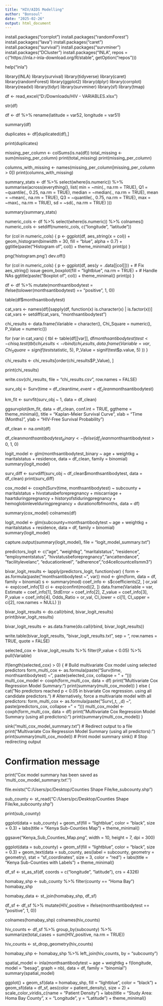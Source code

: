 ```yaml
---
title: "HIV/AIDS Modelling"
author: "Bonsoul"
date: "2025-02-26"
output: html_document
---
```

<!-- Loading libraries -->


install.packages("corrplot")
install.packages("randomForest")
install.packages("lava")
install.packages("caret")
install.packages("survival")
install.packages("survminer")
install.packages("DCluster")
install.packages("INLA", repos = c("https://inla.r-inla-download.org/R/stable", getOption("repos")))

help("inla")





library(INLA)
library(survival)
library(tidyverse)
library(caret)
library(randomForest)
library(ggplot2)
library(dplyr)
library(corrplot)
library(readxl)
library(tidyr)
library(survminer)
library(sf)
library(tmap)


<!-- Load the dataset -->

df <- read_excel("D:/Downloads/HIV - VARIABLES.xlsx")

str(df)


<!--Rename coordinate columns for clarity-->

df <- df %>%
  rename(latitude = var52, longitude = var51)


<!--Summary of the dataset to verify changes-->

summary(df)

<!--Data Exploration-->

duplicates <- df[duplicated(df),]

print(duplicates)

<!--No duplicates-->

missing_per_column <- colSums(is.na(df))
total_missing <- sum(missing_per_column)
print(total_missing)
print(missing_per_column)

columns_with_missing <- names(missing_per_column[missing_per_column > 0])
print(columns_with_missing)

<!--Compute summary statistics for numeric columns-->


summary_stats <- df %>%
  select(where(is.numeric)) %>%
  summarise(across(everything(), list(
    min = ~min(., na.rm = TRUE),
    Q1 = ~quantile(., 0.25, na.rm = TRUE),
    median = ~median(., na.rm = TRUE),
    mean = ~mean(., na.rm = TRUE),
    Q3 = ~quantile(., 0.75, na.rm = TRUE),
    max = ~max(., na.rm = TRUE),
    sd = ~sd(., na.rm = TRUE)
  )))

summary(summary_stats)

<!--Visualize distributions with histograms-->

numeric_cols <- df %>% select(where(is.numeric)) %>% colnames()
numeric_cols <- setdiff(numeric_cols, c("longitude", "latitude"))

for (col in numeric_cols) {
  p <- ggplot(df, aes_string(x = col)) +
    geom_histogram(binwidth = 30, fill = "blue", alpha = 0.7) +
    ggtitle(paste("Histogram of", col)) +
    theme_minimal()
  print(p)
}

png('histogram.png')
dev.off()

<!--Boxplot-->

for (col in numeric_cols) {
  p <- ggplot(df, aes(y = .data[[col]])) +  # Fix aes_string() issue
    geom_boxplot(fill = "lightblue", na.rm = TRUE) +  # Handle NAs
    ggtitle(paste("Boxplot of", col)) +
    theme_minimal()
  print(p)
}

df <- df %>%
  mutate(monthsantibodytest = ifelse(tolower(monthsantibodytest) == "positive", 1, 0))

table(df$monthsantibodytest)



<!--Chi-square test used for comparisons
-->

cat_vars <- names(df)[sapply(df, function(x) is.character(x) | is.factor(x))]
cat_vars <- setdiff(cat_vars, "monthsantibodytest")

chi_results <- data.frame(Variable = character(), Chi_Square = numeric(), P_Value = numeric())

for (var in cat_vars) {
  tbl <- table(df[[var]], df$monthsantibodytest)  
  test <- chisq.test(tbl)
  chi_results <- rbind(chi_results, data.frame(
    Variable = var, 
    Chi_Square = signif(test$statistic, 5), 
    P_Value = signif(test$p.value, 5)
  ))
}

chi_results <- chi_results[order(chi_results$P_Value), ]

print(chi_results)

write.csv(chi_results, file = "chi_results.csv", row.names = FALSE)







<!--Create survival object-->

surv_obj <- Surv(time = df_clean$time, event = df_clean$monthsantibodytest)

<!--Fit Kaplan-Meier survival model-->

km_fit <- survfit(surv_obj ~ 1, data = df_clean)

<!--Plot Kaplan-Meier curve-->

ggsurvplot(km_fit, data = df_clean, conf.int = TRUE,
           ggtheme = theme_minimal(),
           title = "Kaplan-Meier Survival Curve",
           xlab = "Time (Months)", ylab = "HIV-Free Survival Probability")

df_clean <- na.omit(df)

df_clean$monthsantibodytest_binary <- ifelse(df_clean$monthsantibodytest > 0, 1, 0)

    
logit_model <- glm(monthsantibodytest_binary ~ age + weightkg + maritalstatus + residence, 
                   data = df_clean, family = binomial)
summary(logit_model)



surv_diff <- survdiff(surv_obj ~ df_clean$monthsantibodytest, data = df_clean)
print(surv_diff)


cox_model <- coxph(Surv(time, monthsantibodytest) ~ 
                    subcounty + maritalstatus + hivstatusbeforepregnancy + 
                    miscarriage + haartduringpregnancy + historyofstiduringpregnancy + 
                    hemoglobinlevelduringpregnancy + durationofbfmonths,
                   data = df)


summary(cox_model)
colnames(df)

logit_model <- glm(subcounty+monthsantibodytest ~ age + weightkg + maritalstatus + residence, 
                   data = df, family = binomial)
summary(logit_model)

capture.output(summary(logit_model), file = "logit_model_summary.txt")

predictors_logit <- c("age", "weightkg", "maritalstatus", "residence",
                      "employmentstatus", "hivstatusbeforepregnancy","ancattendance", "facilitylevelanc",
                      "educationlevel", "adherence","cd4cellcountcellsmm3")


bivar_logit_results <- lapply(predictors_logit, function(var) {
  form <- as.formula(paste("monthsantibodytest ~", var))
  mod <- glm(form, data = df, family = binomial)
  s <- summary(mod)
 coef_info <- s$coefficients[2, ]
 or_val <- exp(coef_info[1])
  ci <- exp(confint(mod)[2, ])
  data.frame(Variable = var,
             Estimate = coef_info[1],
             StdError = coef_info[2],
             Z_value = coef_info[3],
             P_value = coef_info[4],
             Odds_Ratio = or_val,
             CI_lower = ci[1],
             CI_upper = ci[2],
             row.names = NULL)
})



bivar_logit_results <- do.call(rbind, bivar_logit_results)
print(bivar_logit_results)

bivar_logit_results <- as.data.frame(do.call(rbind, bivar_logit_results))

write.table(bivar_logit_results, "bivar_logit_results.txt", sep = "\t", row.names = TRUE, quote = FALSE)




selected_cox <- bivar_logit_results %>%
  filter(P_value < 0.05) %>%
  pull(Variable)





if(length(selected_cox) > 0) {
  # Build multivariate Cox model using selected predictors
  form_multi_cox <- as.formula(paste("Surv(time, monthsantibodytest) ~", paste(selected_cox, collapse = " + ")))
  multi_cox_model <- coxph(form_multi_cox, data = df)
  print("Multivariate Cox Regression Model Summary:")
  print(summary(multi_cox_model))
} else {
  cat("No predictors reached p < 0.05 in bivariate Cox regression. \nConsider using all candidate predictors.\n")
  # Alternatively, force a multivariate model with all predictors:
  form_multi_cox <- as.formula(paste("Surv(_t, _d) ~", paste(predictors_cox, collapse = " + ")))
  multi_cox_model <- coxph(form_multi_cox, data = df)
  print("Multivariate Cox Regression Model Summary (using all predictors):")
  print(summary(multi_cox_model))
}


sink("multi_cox_model_summary.txt")  # Redirect output to a file
print("Multivariate Cox Regression Model Summary (using all predictors):")
print(summary(multi_cox_model))  # Print model summary
sink()  # Stop redirecting output

# Confirmation message
print("Cox model summary has been saved as 'multi_cox_model_summary.txt'.")






<!--Geographical-->


file.exists("C:/Users/pc/Desktop/Counties Shape File/ke_subcounty.shp")



sub_county <- st_read("C:/Users/pc/Desktop/Counties Shape File/ke_subcounty.shp")


print(sub_county)



ggplot(data = sub_county) +
  geom_sf(fill = "lightblue", color = "black", size = 0.3) +
  labs(title = "Kenya Sub-Counties Map") +
  theme_minimal()

ggsave("Kenya_Sub_Counties_Map.png", width = 10, height = 7, dpi = 300)





ggplot(data = sub_county) +
  geom_sf(fill = "lightblue", color = "black", size = 0.3) +
  geom_text(data = sub_county, aes(label = subcounty, geometry = geometry), 
            stat = "sf_coordinates", size = 3, color = "red") +
  labs(title = "Kenya Sub-Counties with Labels") +
  theme_minimal()






df_sf <- st_as_sf(df, coords = c("longitude", "latitude"), crs = 4326)










homabay_shp <- sub_county %>% filter(county == "Homa Bay")
homabay_shp

homabay_data <- st_join(homabay_shp, df_sf)


df_sf <- df_sf %>% mutate(HIV_positive = ifelse(monthsantibodytest == "positive", 1, 0))

colnames(homabay_shp)
colnames(hiv_counts)


hiv_counts <- df_sf %>%
  group_by(subcounty) %>%
  summarize(total_cases = sum(HIV_positive, na.rm = TRUE))

hiv_counts <- st_drop_geometry(hiv_counts)

homabay_shp <- homabay_shp %>%
  left_join(hiv_counts, by = "subcounty")



spatial_model <- inla(monthsantibodytest ~ age + weightkg + f(longitude, model = "besag", graph = nb),
                      data = df, family = "binomial")
summary(spatial_model)


ggplot() +
  geom_sf(data = homabay_shp, fill = "lightblue", color = "black") +
  geom_sf(data = df_sf, aes(color = patient_density), size = 2) +
  scale_color_viridis_c(name = "Patient Density") +
  labs(title = "Study Area: Homa Bay County", x = "Longitude", y = "Latitude") +
  theme_minimal()


